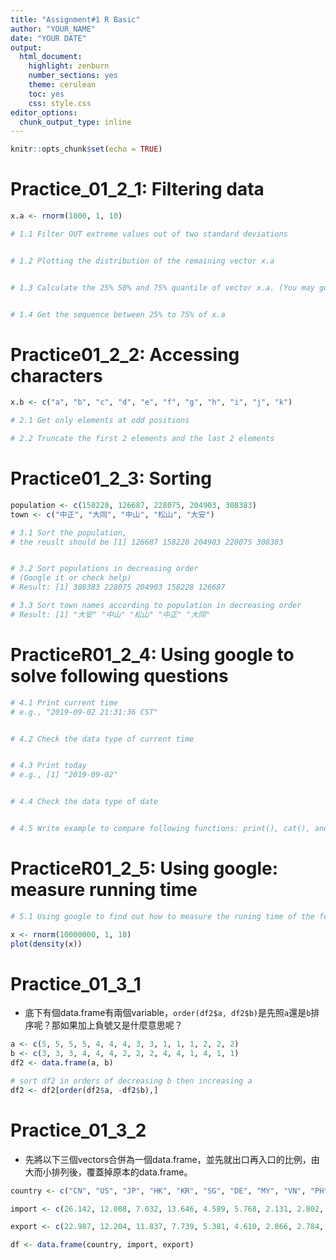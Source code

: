 ```yaml
---
title: "Assignment#1 R Basic"
author: "YOUR_NAME"
date: "YOUR DATE"
output:
  html_document:
    highlight: zenburn
    number_sections: yes
    theme: cerulean
    toc: yes
    css: style.css
editor_options:
  chunk_output_type: inline
---
```


```r
knitr::opts_chunk$set(echo = TRUE)
```


# Practice_01_2_1: Filtering data
```r
x.a <- rnorm(1000, 1, 10)

# 1.1 Filter OUT extreme values out of two standard deviations


# 1.2 Plotting the distribution of the remaining vector x.a


# 1.3 Calculate the 25% 50% and 75% quantile of vector x.a. (You may google "quantile r)


# 1.4 Get the sequence between 25% to 75% of x.a


```



# Practice01_2_2: Accessing characters
```r
x.b <- c("a", "b", "c", "d", "e", "f", "g", "h", "i", "j", "k")

# 2.1 Get only elements at odd positions

# 2.2 Truncate the first 2 elements and the last 2 elements

```


# Practice01_2_3: Sorting
```r
population <- c(158228, 126687, 228075, 204903, 308383)
town <- c("中正", "大同", "中山", "松山", "大安")

# 3.1 Sort the population, 
# the reuslt should be [1] 126687 158228 204903 228075 308383


# 3.2 Sort populations in decreasing order 
# (Google it or check help)
# Result: [1] 308383 228075 204903 158228 126687

# 3.3 Sort town names according to population in decreasing order
# Result: [1] "大安" "中山" "松山" "中正" "大同"


```


# PracticeR01_2_4: Using google to solve following questions
```r
# 4.1 Print current time
# e.g., "2019-09-02 21:31:36 CST"


# 4.2 Check the data type of current time


# 4.3 Print today
# e.g., [1] "2019-09-02"


# 4.4 Check the data type of date


# 4.5 Write example to compare following functions: print(), cat(), and message() 


```


# PracticeR01_2_5: Using google: measure running time
```r
# 5.1 Using google to find out how to measure the runing time of the following code

x <- rnorm(10000000, 1, 10) 
plot(density(x))


```


# Practice_01_3_1

* 底下有個data.frame有兩個variable，`order(df2$a, df2$b)`是先照`a`還是`b`排序呢？那如果加上負號又是什麼意思呢？


```r
a <- c(5, 5, 5, 5, 4, 4, 4, 3, 3, 1, 1, 1, 2, 2, 2)
b <- c(3, 3, 3, 4, 4, 4, 2, 2, 2, 4, 4, 1, 4, 1, 1)
df2 <- data.frame(a, b)

# sort df2 in orders of decreasing b then increasing a
df2 <- df2[order(df2$a, -df2$b),]

```

# Practice_01_3_2

* 先將以下三個vectors合併為一個data.frame，並先就出口再入口的比例，由大而小排列後，覆蓋掉原本的data.frame。
```r
country <- c("CN", "US", "JP", "HK", "KR", "SG", "DE", "MY", "VN", "PH", "TH", "AU", "NL", "SA", "ID", "GB", "IN", "FR", "IT", "AE")

import <- c(26.142, 12.008, 7.032, 13.646, 4.589, 5.768, 2.131, 2.802, 3.428, 3.019, 1.976, 1.118, 1.624, 0.449, 0.983, 1.302, 1.027, 0.553, 0.670, 0.455)

export <- c(22.987, 12.204, 11.837, 7.739, 5.381, 4.610, 2.866, 2.784, 2.414, 2.092, 1.839, 1.788, 1.665, 1.409, 1.391, 1.075, 0.974, 0.899, 0.800, 0.728)

df <- data.frame(country, import, export)

```




